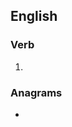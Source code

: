 ==English==

===Verb===
{{head|en|verb form}}

# {{present participle of|slang|lang=en|nocat=1}}

===Anagrams===
* {{anagrams|en|a=aggilnns|anglings}}